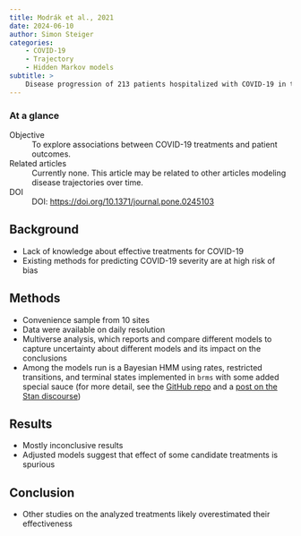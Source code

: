 ```yaml
---
title: Modrák et al., 2021
date: 2024-06-10
author: Simon Steiger
categories:
    - COVID-19
    - Trajectory
    - Hidden Markov models
subtitle: >
    Disease progression of 213 patients hospitalized with COVID-19 in the Czech Republic in March-October 2020: An exploratory analysis
---
```


::: {.callout-note}

### At a glance

Objective
: To explore associations between COVID-19 treatments and patient outcomes.

Related articles
: Currently none. This article may be related to other articles modeling disease trajectories over time.

DOI
: DOI: [https://doi.org/10.1371/journal.pone.0245103](https://doi.org/10.1371/journal.pone.0245103)

:::

## Background

- Lack of knowledge about effective treatments for COVID-19
- Existing methods for predicting COVID-19 severity are at high risk of bias

## Methods

- Convenience sample from 10 sites
- Data were available on daily resolution
- Multiverse analysis, which reports and compare different models to capture uncertainty about different models and its impact on the conclusions
- Among the models run is a Bayesian HMM using rates, restricted transitions, and terminal states implemented in `brms` with some added special sauce (for more detail, see the [GitHub repo](https://github.com/cas-bioinf/covid19retrospective) and a [post on the Stan discourse](https://discourse.mc-stan.org/t/fitting-hmms-with-time-varying-transition-matrices-using-brms-a-prototype/19645))

## Results

- Mostly inconclusive results
- Adjusted models suggest that effect of some candidate treatments is spurious

## Conclusion

- Other studies on the analyzed treatments likely overestimated their effectiveness
